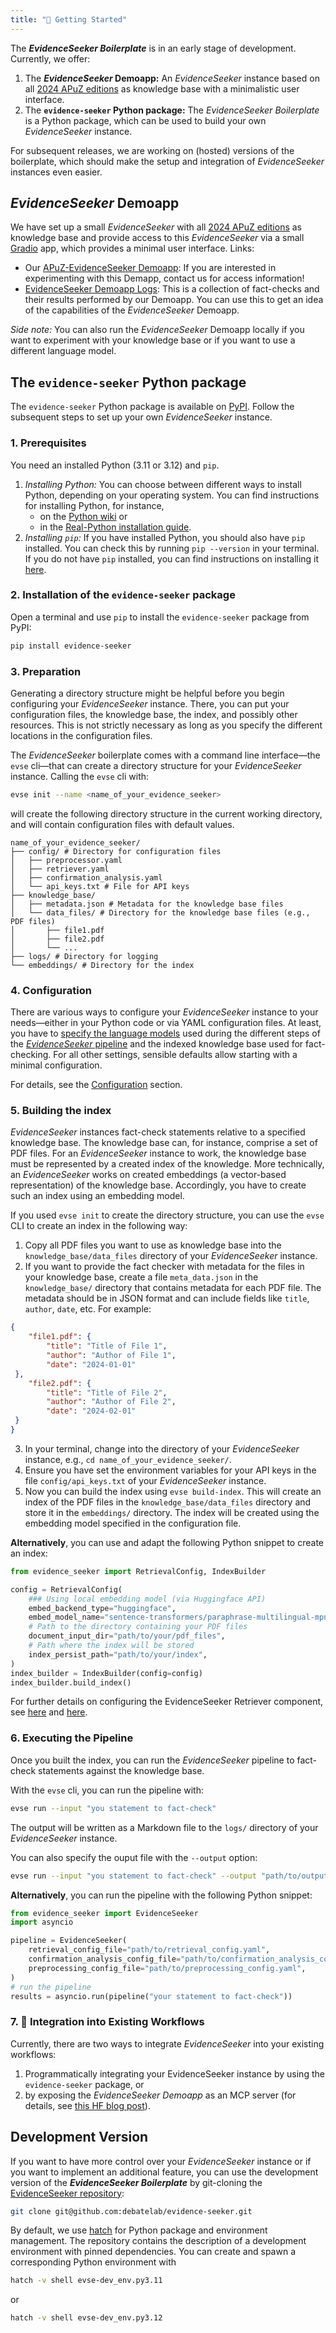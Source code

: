 ```yaml
---
title: "🚀 Getting Started"
---
```


The **_EvidenceSeeker Boilerplate_** is in an early stage of development. Currently, we offer:

1. The **_EvidenceSeeker_ Demoapp:** An *EvidenceSeeker* instance based on all [2024 APuZ editions](https://www.bpb.de/shop/zeitschriften/apuz/?field_filter_thema=all&field_date_content=2024&d=1) as knowledge base with a minimalistic user interface.
2. The **`evidence-seeker` Python package:** The _EvidenceSeeker Boilerplate_ is a Python package, which can be used to build your own *EvidenceSeeker* instance.

For subsequent releases, we are working on (hosted) versions of the boilerplate, which should make the setup and integration of *EvidenceSeeker* instances even easier.

## _EvidenceSeeker_ Demoapp {#try_it}

We have set up a small _EvidenceSeeker_ with all [2024 APuZ editions](https://www.bpb.de/shop/zeitschriften/apuz/?field_filter_thema=all&field_date_content=2024&d=1) as knowledge base and provide access to this _EvidenceSeeker_ via a small [Gradio](https://www.gradio.app/) app, which provides a minimal user interface.  Links:

+ Our [APuZ-EvidenceSeeker Demoapp](https://huggingface.co/spaces/DebateLabKIT/evidence-seeker-demo): If you are interested in experimenting with this Demapp, contact us for access information!
+ [EvidenceSeeker Demoapp Logs](XX): This is a collection of fact-checks and their results performed by our Demoapp. You can use this to get an idea of the capabilities of the _EvidenceSeeker_ Demoapp.

*Side note:* You can also run the _EvidenceSeeker_ Demoapp locally if you want to experiment with your knowledge base or if you want to use a different language model.


## The `evidence-seeker` Python package {#set_up}

The `evidence-seeker` Python package is available on [PyPI](https://pypi.org/project/evidence-seeker/). Follow the subsequent steps to set up your own *EvidenceSeeker* instance.

### 1. Prerequisites

You need an installed Python (3.11 or 3.12) and `pip`. 

1. *Installing Python:* You can choose between different ways to install Python, depending on your operating system. You can find instructions for installing Python, for instance,
    + on the [Python wiki](https://wiki.python.org/moin/BeginnersGuide/Download) or 
    + in the [Real-Python installation guide](https://realpython.com/installing-python/).
2. *Installing `pip`:* If you have installed Python, you should also have `pip` installed. You can check this by running `pip --version` in your terminal. If you do not have `pip` installed, you can find instructions on installing it [here](https://pip.pypa.io/en/stable/installation/).


<!--
TODO: Do we actually support the latest Python?
-->

### 2. Installation of the `evidence-seeker` package

Open a terminal and use `pip` to install the `evidence-seeker` package from PyPI:

```bash
pip install evidence-seeker
```

### 3. Preparation 

Generating a directory structure might be helpful before you begin configuring your _EvidenceSeeker_ instance. There, you can put your configuration files, the knowledge base, the index, and possibly other resources. This is not strictly necessary as long as you specify the different locations in the configuration files. 

The *EvidenceSeeker* boilerplate comes with a command line interface---the `evse` cli---that can create a directory structure for your *EvidenceSeeker* instance. Calling the `evse` cli with:

```bash
evse init --name <name_of_your_evidence_seeker>
```
will create the following directory structure in the current working directory, and will contain configuration files with default values. 

```text
name_of_your_evidence_seeker/
├── config/ # Directory for configuration files
│   ├── preprocessor.yaml
│   ├── retriever.yaml
│   ├── confirmation_analysis.yaml
│   └── api_keys.txt # File for API keys
├── knowledge_base/
│   ├── metadata.json # Metadata for the knowledge base files
│   └── data_files/ # Directory for the knowledge base files (e.g., PDF files)
│       ├── file1.pdf 
│       ├── file2.pdf 
│       └── ...
├── logs/ # Directory for logging
└── embeddings/ # Directory for the index
```

### 4. Configuration

There are various ways to configure your *EvidenceSeeker* instance to your needs---either in your Python code or via YAML configuration files. At least, you have to [specify the language models](docs_configuration/minimal_configuration.qmd) used during the different steps of the [*EvidenceSeeker* pipeline](/workflow.qmd) and the indexed knowledge base used for fact-checking. For all other settings, sensible defaults allow starting with a minimal configuration. 

For details, see the [Configuration](configuration.qmd) section.

### 5. Building the index {#building_index}

*EvidenceSeeker* instances fact-check statements relative to a specified knowledge base. The knowledge base can, for instance, comprise a set of PDF files. For an *EvidenceSeeker* instance to work, the knowledge base must be represented by a created index of the knowledge. More technically, an *EvidenceSeeker* works on created embeddings (a vector-based representation) of the knowledge base. Accordingly, you have to create such an index using an embedding model.

If you used `evse init` to create the directory structure, you can use the `evse` CLI to create an index in the following way:

1. Copy all PDF files you want to use as knowledge base into the `knowledge_base/data_files` directory of your *EvidenceSeeker* instance.
2. If you want to provide the fact checker with metadata for the files in your knowledge base, create a file `meta_data.json` in the `knowledge_base/` directory that contains metadata for each PDF file. The metadata should be in JSON format and can include fields like `title`, `author`, `date`, etc. For example:
```json
{
    "file1.pdf": {
        "title": "Title of File 1",
        "author": "Author of File 1",
        "date": "2024-01-01"
 },
    "file2.pdf": {
        "title": "Title of File 2",
        "author": "Author of File 2",
        "date": "2024-02-01"
 }
}
```
3. In your terminal, change into the directory of your *EvidenceSeeker* instance, e.g., `cd name_of_your_evidence_seeker/`.
4. Ensure you have set the environment variables for your API keys in the file `config/api_keys.txt` of your *EvidenceSeeker* instance.
5. Now you can build the index using `evse build-index`. This will create an index of the PDF files in the `knowledge_base/data_files` directory and store it in the `embeddings/` directory. The index will be created using the embedding model specified in the configuration file.


**Alternatively**, you can use and adapt the following Python snippet to create an index:

```python
from evidence_seeker import RetrievalConfig, IndexBuilder

config = RetrievalConfig(
    ### Using local embedding model (via Huggingface API)
    embed_backend_type="huggingface",
    embed_model_name="sentence-transformers/paraphrase-multilingual-mpnet-base-v2",
    # Path to the directory containing your PDF files
    document_input_dir="path/to/your/pdf_files",
    # Path where the index will be stored
    index_persist_path="path/to/your/index",
)
index_builder = IndexBuilder(config=config)
index_builder.build_index()
```

For further details on configuring the EvidenceSeeker Retriever component, see [here](docs_configuration/minimal_configuration.qmd#retriever-component) and [here](docs_configuration/advanced_configuration.qmd#retriever-component).

### 6. Executing the Pipeline

Once you built the index, you can run the *EvidenceSeeker* pipeline to fact-check statements against the knowledge base.

With the `evse` cli, you can run the pipeline with:

```bash
evse run --input "you statement to fact-check" 
```
<!--
TODO: What about JSON output? Would be better for further processing.
-->

The output will be written as a Markdown file to the `logs/` directory of your *EvidenceSeeker* instance. 


You can also specify the ouput file with the `--output` option:

```bash
evse run --input "you statement to fact-check" --output "path/to/output/file.md"
``` 

**Alternatively**, you can run the pipeline with the following Python snippet: 

```python
from evidence_seeker import EvidenceSeeker
import asyncio

pipeline = EvidenceSeeker(
    retrieval_config_file="path/to/retrieval_config.yaml",
    confirmation_analysis_config_file="path/to/confirmation_analysis_config.yaml",
    preprocessing_config_file="path/to/preprocessing_config.yaml",
)
# run the pipeline
results = asyncio.run(pipeline("your statement to fact-check"))
```

### 7. 🚧 Integration into Existing Workflows {#integration}

Currently, there are two ways to integrate *EvidenceSeeker* into your existing workflows:

1. Programmatically integrating your EvidenceSeeker instance by using the `evidence-seeker` package, or 
2. by exposing the *EvidenceSeeker Demoapp* as an MCP server (for details, see [this HF blog post](https://huggingface.co/blog/gradio-mcp)).

## Development Version

If you want to have more control over your *EvidenceSeeker* instance or if you want to implement an additional feature, you can use the development version of the **_EvidenceSeeker Boilerplate_** by git-cloning the [EvidenceSeeker repository](https://github.com/debatelab/evidence-seeker): 

```bash
git clone git@github.com:debatelab/evidence-seeker.git
``` 

By default, we use [hatch](https://hatch.pypa.io/latest/) for Python package and environment management. The repository contains the description of a development environment with pinned dependencies. You can create and spawn a corresponding Python environment with

```bash
hatch -v shell evse-dev_env.py3.11
```

or 

```bash
hatch -v shell evse-dev_env.py3.12
```
